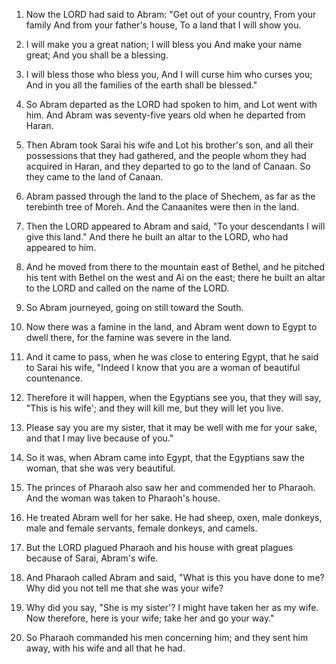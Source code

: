 
1. Now the LORD had said to Abram: "Get out of your country, From your family And from your father's house, To a land that I will show you.

2. I will make you a great nation; I will bless you And make your name great; And you shall be a blessing.

3. I will bless those who bless you, And I will curse him who curses you; And in you all the families of the earth shall be blessed."

4. So Abram departed as the LORD had spoken to him, and Lot went with him. And Abram was seventy-five years old when he departed from Haran.

5. Then Abram took Sarai his wife and Lot his brother's son, and all their possessions that they had gathered, and the people whom they had acquired in Haran, and they departed to go to the land of Canaan. So they came to the land of Canaan.

6. Abram passed through the land to the place of Shechem, as far as the terebinth tree of Moreh. And the Canaanites were then in the land.

7. Then the LORD appeared to Abram and said, "To your descendants I will give this land." And there he built an altar to the LORD, who had appeared to him.

8. And he moved from there to the mountain east of Bethel, and he pitched his tent with Bethel on the west and Ai on the east; there he built an altar to the LORD and called on the name of the LORD.

9. So Abram journeyed, going on still toward the South.

10. Now there was a famine in the land, and Abram went down to Egypt to dwell there, for the famine was severe in the land.

11. And it came to pass, when he was close to entering Egypt, that he said to Sarai his wife, "Indeed I know that you are a woman of beautiful countenance.

12. Therefore it will happen, when the Egyptians see you, that they will say, "This is his wife'; and they will kill me, but they will let you live.

13. Please say you are my sister, that it may be well with me for your sake, and that I may live because of you."

14. So it was, when Abram came into Egypt, that the Egyptians saw the woman, that she was very beautiful.

15. The princes of Pharaoh also saw her and commended her to Pharaoh. And the woman was taken to Pharaoh's house.

16. He treated Abram well for her sake. He had sheep, oxen, male donkeys, male and female servants, female donkeys, and camels.

17. But the LORD plagued Pharaoh and his house with great plagues because of Sarai, Abram's wife.

18. And Pharaoh called Abram and said, "What is this you have done to me? Why did you not tell me that she was your wife?

19. Why did you say, "She is my sister'? I might have taken her as my wife. Now therefore, here is your wife; take her and go your way."

20. So Pharaoh commanded his men concerning him; and they sent him away, with his wife and all that he had.


